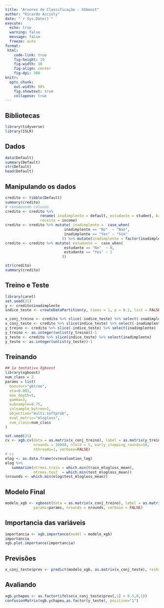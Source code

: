 ```yaml
---
title: "Arvores de Classificação - XGboost"
author: "Ricardo Accioly"
date: "`r Sys.Date()`"
execute: 
  echo: true
  warning: false
  message: false
  freeze: auto
format:
 html:
    code-link: true
    fig-height: 10
    fig-width: 10
    fig-align: center
    fig-dpi: 300
knitr: 
  opts_chunk: 
    out.width: 90%
    fig.showtext: true
    collapese: true
---
```


## Bibliotecas

```r
library(tidyverse)
library(ISLR)
```

## Dados

```r
data(Default)
summary(Default)
str(Default)
head(Default)
```

## Manipulando os dados

```r
credito <- tibble(Default)
summary(credito)
# renomeando colunas
credito <- credito %>% 
                rename( inadimplente = default, estudante = student, balanco = balance,
                receita = income)
credito <- credito %>% mutate( inadimplente =  case_when(
                           inadimplente == "No"  ~ "Nao",
                           inadimplente == "Yes" ~ "Sim"
                          )) %>% mutate(inadimplente = factor(inadimplente))
credito <- credito %>% mutate( estudante =  case_when(
                           estudante == "No"  ~ 0,
                           estudante == "Yes" ~ 1
                          )) 

str(credito)
summary(credito)
```

## Treino e Teste

```r
library(caret)
set.seed(21)
y <- credito$inadimplente
indice_teste <- createDataPartition(y, times = 1, p = 0.2, list = FALSE)

x_conj_treino <- credito %>% slice(-indice_teste) %>% select(-inadimplente)
x_conj_teste <- credito %>% slice(indice_teste) %>% select(-inadimplente)
y_treino <- credito %>% slice(-indice_teste) %>% select(inadimplente) 
y_treino <- as.integer(unlist(y_treino))-1
y_teste <- credito %>% slice(indice_teste) %>% select(inadimplente)
y_teste <- as.integer(unlist(y_teste))-1
```

## Treinando

```r
## 1a tentativa Xgboost
library(xgboost)
num_class = 2
params = list(
  booster="gbtree",
  eta=0.001,
  max_depth=5,
  gamma=3,
  subsample=0.75,
  colsample_bytree=1,
  objective="multi:softprob",
  eval_metric="mlogloss",
  num_class=num_class
)

set.seed(21)
cv <- xgb.cv(data = as.matrix(x_conj_treino), label = as.matrix(y_treino), params=params, 
             nrounds = 10000, nfold = 5, early_stopping_rounds=10, 
             nthreads=1, verbose=FALSE)
# cv
elog <- as.data.frame(cv$evaluation_log)
elog %>% 
   summarize(ntrees.train = which.min(train_mlogloss_mean),  
             ntrees.test  = which.min(test_mlogloss_mean))   
(nrounds <- which.min(elog$test_mlogloss_mean))
```

## Modelo Final

```r
modelo_xgb <- xgboost(data = as.matrix(x_conj_treino), label = as.matrix(y_treino),
             params=params, nrounds = nrounds, verbose = FALSE)
```

## Importancia das variáveis

```r
importancia <- xgb.importance(model = modelo_xgb)
importancia
xgb.plot.importance(importancia)
```

## Previsões

```r
x_conj_teste$prev <- predict(modelo_xgb, as.matrix(x_conj_teste), reshape=T)

```

## Avaliando

```r
xgb.ychapeu <- as.factor(ifelse(x_conj_teste$prev[,1] > 0.5,0,1))
confusionMatrix(xgb.ychapeu,as.factor(y_teste), positive="1")
```
